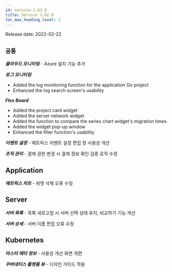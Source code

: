 ```yaml
---
id: service-1.62.0
title: Service 1.62.0
toc_max_heading_level: 2
---
```



Release date: 2022-02-22

## `공통`

**_클라우드 모니터링_** - Azure 설치 기능 추가

**_로그 모니터링_**

-   Added the log monitoring function for the application Go project
-   Enhanced the log search screen's usability

**_Flex Board_**

-   Added the project card widget
-   Added the server network widget
-   Added the function to compare the series chart widget's migration times
-   Added the widget pop-up window
-   Enhanced the filter function's usability

**_이벤트 설정_** - 메트릭스 이벤트 설정 편집 창 사용성 개선

**_조직 관리_** - 결제 권한 변경 시 결제 정보 확인 검증 로직 수정

## Application

**_메트릭스 차트_** - 위젯 삭제 오류 수정

## Server

**_서버 목록_** - 목록 새로고침 시 서버 선택 상태 유지, 비교하기 기능 개선

**_서버 상세_** - 서버 이름 편집 오류 수정

## Kubernetes

**_마스터 메타 정보_** - 사용성 개선 화면 개편

**_쿠버네티스 플랫폼 뷰_** - 디자인 가이드 적용
